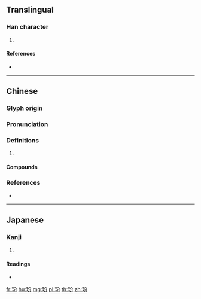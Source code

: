 {{character info/new}}
==Translingual==

===Han character===
{{Han char|rn=96|rad=玉|as=04|sn=8|four=18127|canj=MGCSH}}

# {{defn|Han|sort=玉04}}

====References====
* {{Han ref|kx=0728.060|dkj=20863|dj=1140.060|hdz=21104.120|uh=73A2|ud=29602|bh=CD6A|bd=52586}}

----

==Chinese==
{{zh-forms}}

===Glyph origin===
{{Han etym}}

===Pronunciation===
{{zh-pron
|m=bīn
|c=fan1,ban1
|mc=y
|oc=y
|cat=
}}

===Definitions===
{{zh-hanzi}}

# {{rfdef|zh}}

====Compounds====
{{zh-der|玢岩|玢璘|賽璐玢}}

===References===
* {{R:yue:mfccd}}

----

==Japanese==

===Kanji===
{{ja-kanji|grade=|rs=玉04}}

# {{defn|lang=ja|sort=玉04}}

====Readings====
* {{ja-readings|on=[[ひん]] (hin), [[ふん]] (fun), [[はん]] (han), [[へん]] (hen)|kun=[[たま]] (tama)}}

[[fr:玢]]
[[hu:玢]]
[[mg:玢]]
[[pl:玢]]
[[th:玢]]
[[zh:玢]]